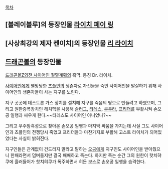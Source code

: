 [[목차]]

== [블레이블루]의 등장인물 [[라이치 페이 링]] ==

== [사상최강의 제자 켄이치]의 등장인물 [[리 라이치]] ==

== [[드래곤볼]]의 등장인물 ==
[[드래곤볼Z외전 사이어인 절멸계획]]의 흑막. 통칭 Dr. 라이치.

[[사이어인]]에게 멸망당한 [[츠플인]]의 생존자로 자신들을 죽인 사이어인을 말살하기 위해 사이어인의 생존자들이 사는 지구를 노린다.

지구 곳곳에 데스트론 가스 장치를 설치해 지구를 죽음의 땅으로 만들려고 하였으며, 그리고 원한증폭장치인 헤치헥을 사용해 [[슬러그]], [[타레스]], [[쿠우라]], [[프리더]]를 부활시켜 손오공 일행과 싸우게 한다.~~타레스도 사이어인 아니었나?~~ 

그리고 우주암흑성으로 찾아온 손오공 일행과 마지막 싸움을 가지는데 사실 그도 사이어인과 츠플인의 전쟁당시 죽었고 프리더들과 마찬가지로 부활해 고스트 라이치가 되어있었다는 사실이 밝혀진다.

지구인들은 관계없이 건드리지 말라고 말하는 [[오공]]에게 지구인도 사이어인을 받아줬으니 한패라면서 덤벼들지만 결국 패배하고 죽는다. 하지만 죽는 순간 그의 원한이 핫치햐쿠에 흘러들어가 핫치햐쿠가 폭주하면서 히든 보스로 손오공 일행을 습격한다.
